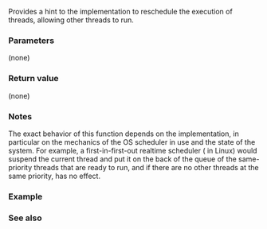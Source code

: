 {{cpp/title|n=this_thread::|yield}}
{{cpp/thread/navbar}}
{{ddcl|header=thread|since=c++11|1=
void yield() noexcept;
}}

Provides a hint to the implementation to reschedule the execution of threads, allowing other threads to run. 

===Parameters===
(none)

===Return value===
(none)

===Notes===
The exact behavior of this function depends on the implementation, in particular on the mechanics of the OS scheduler in use and the state of the system. For example, a first-in-first-out realtime scheduler ({{tt|SCHED_FIFO}} in Linux) would suspend the current thread and put it on the back of the queue of the same-priority threads that are ready to run, and if there are no other threads at the same priority, {{tt|yield}} has no effect.

===Example===
{{example
|code=
#include &lt;chrono&gt;
#include &lt;iostream&gt;
#include &lt;thread&gt;

// "busy sleep" while suggesting that other threads run 
// for a small amount of time
void little_sleep(std::chrono::microseconds us)
{
    auto start = std::chrono::high_resolution_clock::now();
    auto end = start + us;
    do
    {
        std::this_thread::yield();
    }
    while (std::chrono::high_resolution_clock::now() &lt; end);
}

int main()
{
    auto start = std::chrono::high_resolution_clock::now();

    little_sleep(std::chrono::microseconds(100));

    auto elapsed = std::chrono::high_resolution_clock::now() - start;
    std::cout &lt;&lt; "waited for "
              &lt;&lt; std::chrono::duration_cast&lt;std::chrono::microseconds&gt;(elapsed).count()
              &lt;&lt; " microseconds\n";
}
|p=true
|output=
waited for 128 microseconds
}}

===See also===
{{dsc begin}}
{{dsc see c|c/thread/thrd_yield}}
{{dsc end}}

{{langlinks|de|es|fr|it|ja|pt|ru|zh}}